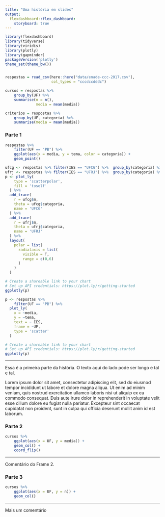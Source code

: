 ```yaml
---
title: "Uma história em slides"
output: 
  flexdashboard::flex_dashboard:
    storyboard: true
---
```


```r
library(flexdashboard)
library(tidyverse)
library(viridis)
library(plotly)
library(gapminder)
packageVersion('plotly')
theme_set(theme_bw())


respostas = read_csv(here::here("data/enade-ccc-2017.csv"),
                     col_types = "cccdccdddc")

cursos = respostas %>% 
    group_by(UF) %>% 
    summarise(n = n(), 
              media = mean(media))

criterios = respostas %>% 
    group_by(UF, categoria) %>% 
    summarise(media = mean(media))

```


### Parte 1

```r
respostas %>% 
    filter(UF == "PB") %>% 
    ggplot(aes(x = media, y = tema, color = categoria)) + 
    geom_point()
```


```r

ufcg <- respostas %>% filter(IES == "UFCG") %>%  group_by(categoria) %>% summarise(m = mean(media))
ufrj <- respostas %>% filter(IES == "UFRJ") %>%  group_by(categoria) %>% summarise(m = mean(media))
p <- plot_ly(
    type = 'scatterpolar',
    fill = 'toself'
  ) %>% 
  add_trace(
    r = ufcg$m,
    theta = ufcg$categoria,
    name = 'UFCG'
  ) %>% 
  add_trace(
    r = ufrj$m,
    theta = ufrj$categoria,
    name = 'UFRJ'
  ) %>%
  layout(
    polar = list(
      radialaxis = list(
        visible = T,
        range = c(0,6)
      )
    )
  )

# Create a shareable link to your chart
# Set up API credentials: https://plot.ly/r/getting-started
ggplotly(p)
```


```r
p <- respostas %>%
    filter(UF == "PB") %>% 
  plot_ly(
    x = ~media, 
    y = ~tema, 
    text = ~ IES,
    frame = ~UF,
    type = 'scatter'
  )

# Create a shareable link to your chart
# Set up API credentials: https://plot.ly/r/getting-started
ggplotly(p)
```


***

Essa é a primeira parte da história. O texto aqui do lado pode ser longo e tal e tal. 

Lorem ipsum dolor sit amet, consectetur adipiscing elit, sed do eiusmod tempor incididunt ut labore et dolore magna aliqua. Ut enim ad minim veniam, quis nostrud exercitation ullamco laboris nisi ut aliquip ex ea commodo consequat. Duis aute irure dolor in reprehenderit in voluptate velit esse cillum dolore eu fugiat nulla pariatur. Excepteur sint occaecat cupidatat non proident, sunt in culpa qui officia deserunt mollit anim id est laborum.

### Parte 2

```r
cursos %>% 
    ggplot(aes(x = UF, y = media)) + 
    geom_col() + 
    coord_flip()
```

*** 

Comentário do Frame 2.


### Parte 3

```r
cursos %>% 
    ggplot(aes(x = UF, y = n)) + 
    geom_col()
```

*** 

Mais um comentário
